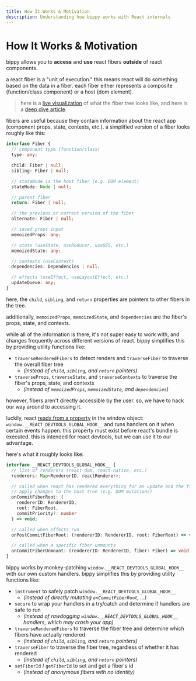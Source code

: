 ```yaml
---
title: How It Works & Motivation
description: Understanding how bippy works with React internals
---
```


# How It Works & Motivation

bippy allows you to **access** and **use** react fibers **outside** of react components.

a react fiber is a "unit of execution." this means react will do something based on the data in a fiber. each fiber either represents a composite (function/class component) or a host (dom element).

> here is a [live visualization](https://jser.pro/ddir/rie?reactVersion=18.3.1&snippetKey=hq8jm2ylzb9u8eh468) of what the fiber tree looks like, and here is a [deep dive article](https://jser.dev/2023-07-18-how-react-rerenders/).

fibers are useful because they contain information about the react app (component props, state, contexts, etc.). a simplified version of a fiber looks roughly like this:

```typescript
interface Fiber {
  // component type (function/class)
  type: any;

  child: Fiber | null;
  sibling: Fiber | null;

  // stateNode is the host fiber (e.g. DOM element)
  stateNode: Node | null;

  // parent fiber
  return: Fiber | null;

  // the previous or current version of the fiber
  alternate: Fiber | null;

  // saved props input
  memoizedProps: any;

  // state (useState, useReducer, useSES, etc.)
  memoizedState: any;

  // contexts (useContext)
  dependencies: Dependencies | null;

  // effects (useEffect, useLayoutEffect, etc.)
  updateQueue: any;
}
```

here, the `child`, `sibling`, and `return` properties are pointers to other fibers in the tree.

additionally, `memoizedProps`, `memoizedState`, and `dependencies` are the fiber's props, state, and contexts.

while all of the information is there, it's not super easy to work with, and changes frequently across different versions of react. bippy simplifies this by providing utility functions like:

- `traverseRenderedFibers` to detect renders and `traverseFiber` to traverse the overall fiber tree
  - _(instead of `child`, `sibling`, and `return` pointers)_
- `traverseProps`, `traverseState`, and `traverseContexts` to traverse the fiber's props, state, and contexts
  - _(instead of `memoizedProps`, `memoizedState`, and `dependencies`)_

however, fibers aren't directly accessible by the user. so, we have to hack our way around to accessing it.

luckily, react [reads from a property](https://github.com/facebook/react/blob/6a4b46cd70d2672bc4be59dcb5b8dede22ed0cef/packages/react-reconciler/src/reactFiberDevToolsHook.js#L48) in the window object: `window.__REACT_DEVTOOLS_GLOBAL_HOOK__` and runs handlers on it when certain events happen. this property must exist before react's bundle is executed. this is intended for react devtools, but we can use it to our advantage.

here's what it roughly looks like:

```typescript
interface __REACT_DEVTOOLS_GLOBAL_HOOK__ {
  // list of renderers (react-dom, react-native, etc.)
  renderers: Map<RendererID, reactRenderer>;

  // called when react has rendered everything for an update and the fiber tree is fully built and ready to
  // apply changes to the host tree (e.g. DOM mutations)
  onCommitFiberRoot: (
    rendererID: RendererID,
    root: FiberRoot,
    commitPriority?: number
  ) => void;

  // called when effects run
  onPostCommitFiberRoot: (rendererID: RendererID, root: FiberRoot) => void;

  // called when a specific fiber unmounts
  onCommitFiberUnmount: (rendererID: RendererID, fiber: Fiber) => void;
}
```

bippy works by monkey-patching `window.__REACT_DEVTOOLS_GLOBAL_HOOK__` with our own custom handlers. bippy simplifies this by providing utility functions like:

- `instrument` to safely patch `window.__REACT_DEVTOOLS_GLOBAL_HOOK__`
  - _(instead of directly mutating `onCommitFiberRoot`, ...)_
- `secure` to wrap your handlers in a try/catch and determine if handlers are safe to run
  - _(instead of rawdogging `window.__REACT_DEVTOOLS_GLOBAL_HOOK__` handlers, which may crash your app)_
- `traverseRenderedFibers` to traverse the fiber tree and determine which fibers have actually rendered
  - _(instead of `child`, `sibling`, and `return` pointers)_
- `traverseFiber` to traverse the fiber tree, regardless of whether it has rendered
  - _(instead of `child`, `sibling`, and `return` pointers)_
- `setFiberId` / `getFiberId` to set and get a fiber's id
  - _(instead of anonymous fibers with no identity)_
